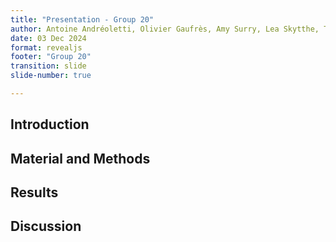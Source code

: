 ```yaml
---
title: "Presentation - Group 20"
author: Antoine Andréoletti, Olivier Gaufrès, Amy Surry, Lea Skytthe, Trine Søgaard
date: 03 Dec 2024
format: revealjs
footer: "Group 20" 
transition: slide
slide-number: true

---
```



## Introduction





## Material and Methods




## Results




## Discussion 














